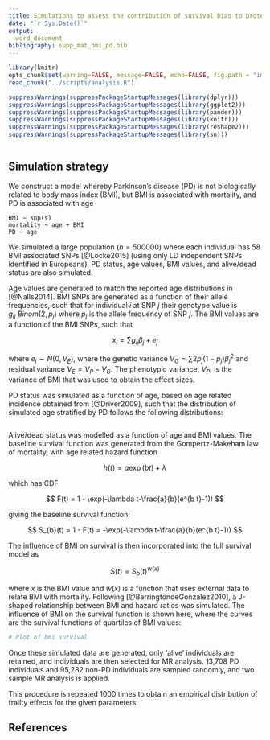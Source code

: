```yaml
---
title: Simulations to assess the contribution of survival bias to protective associations of body mass index and Parkinson's disease
date: "`r Sys.Date()`"
output: 
  word_document
bibliography: supp_mat_bmi_pd.bib
---
```


```r
library(knitr)
opts_chunk$set(warning=FALSE, message=FALSE, echo=FALSE, fig.path = "images/")
read_chunk("../scripts/analysis.R")
```

```r
suppressWarnings(suppressPackageStartupMessages(library(dplyr)))
suppressWarnings(suppressPackageStartupMessages(library(ggplot2)))
suppressWarnings(suppressPackageStartupMessages(library(pander)))
suppressWarnings(suppressPackageStartupMessages(library(knitr)))
suppressWarnings(suppressPackageStartupMessages(library(reshape2)))
suppressWarnings(suppressPackageStartupMessages(library(sn)))
```

```r

```


## Simulation strategy

We construct a model whereby Parkinson's disease (PD) is not biologically related to body mass index (BMI), but BMI is associated with mortality, and PD is associated with age

```
BMI ~ snp(s)
mortality ~ age + BMI
PD ~ age
```

We simulated a large population ($n=500000$) where each individual has 58 BMI associated SNPs [@Locke2015]  (using only LD independent SNPs identified in Europeans). PD status, age values, BMI values, and alive/dead status are also simulated.

Age values are generated to match the reported age distributions in [@Nalls2014]. BMI SNPs are generated as a function of their allele frequencies, such that for individual $i$ at SNP $j$ their genotype value is $g_{ij} ~ Binom(2, p_{j})$ where $p_{j}$ is the allele frequency of SNP $j$. The BMI values are a function of the BMI SNPs, such that

$$
x_{i} = \sum g_{ij} \beta_{j} + e_{j}
$$

where $e_{j} \sim N(0, V_E)$, where the genetic variance $V_G = \sum 2p_{j}(1-p_{j})\beta_j^2$ and residual variance $V_E = V_P - V_G$. The phenotypic variance, $V_P$, is the variance of BMI that was used to obtain the effect sizes.

PD status was simulated as a function of age, based on age related incidence obtained from [@Driver2009], such that the distribution of simulated age stratified by PD follows the following distributions:

```r

```

Alive/dead status was modelled as a function of age and BMI values. The baseline survival function was generated from the Gompertz-Makeham law of mortality, with age related hazard function

$$
h(t) = a \exp(bt) + \lambda
$$

which has CDF

$$
F(t) = 1 - \exp(-\lambda t-\frac{a}{b}(e^{b t}-1))
$$

giving the baseline survival function:

$$
S_{b}(t) = 1 - F(t) = -\exp(-\lambda t-\frac{a}{b}(e^{b t}-1))
$$

The influence of BMI on survival is then incorporated into the full survival model as

$$
S(t) = S_{b}(t)^{w(x)}
$$

where $x$ is the BMI value and $w(x)$ is a function that uses external data to relate BMI with mortality. Following [@BerringtondeGonzalez2010], a J-shaped relationship between BMI and hazard ratios was simulated. The influence of BMI on the survival function is shown here, where the curves are the survival functions of quartiles of BMI values:


```r

# Plot of bmi survival

```

Once these simulated data are generated, only 'alive' individuals are retained, and individuals are then selected for MR analysis. 13,708 PD individuals and 95,282 non-PD individuals are sampled randomly, and two sample MR analysis is applied. 

This procedure is repeated 1000 times to obtain an empirical distribution of frailty effects for the given parameters.



## References